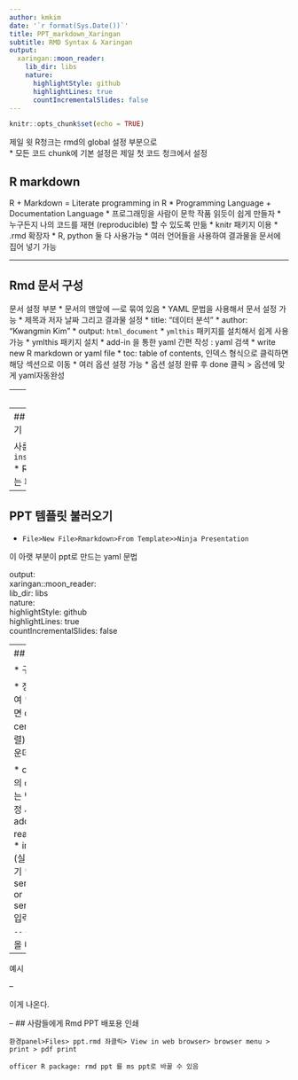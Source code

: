 ```yaml
---
author: kmkim
date: '`r format(Sys.Date())`'
title: PPT_markdown_Xaringan
subtitle: RMD Syntax & Xaringan
output:
  xaringan::moon_reader:
    lib_dir: libs
    nature:
      highlightStyle: github
      highlightLines: true
      countIncrementalSlides: false
---
```


```r
knitr::opts_chunk$set(echo = TRUE)
```

제일 윗 R청크는 rmd의 global 설정 부분으로  
* 모든 코드 chunk에 기본 설정은 제일 첫 코드 청크에서 설정


## R markdown

R + Markdown = Literate programming in R
* Programming Language + Documentation Language
* 프로그래밍을 사람이 문학 작품 읽듯이 쉽게 만들자
* 누구든지 나의 코드를 재현 (reproducible) 할 수 있도록 만듦
* knitr 패키지 이용
* .rmd 확장자
* R, python 둘 다 사용가능
* 여러 언어들을 사용하여 결과물을 문서에 집어 넣기 가능 

---

## Rmd 문서 구성

문서 설정 부분
* 문서의 맨앞에 ---로 묶여 있음 
* YAML 문법을 사용해서 문서 설정 가능
* 제목과 저자 날짜 그리고 결과물 설정
    * title: "데이터 분석"
    * author: "Kwangmin Kim"
    * output: `html_document`
* `ymlthis` 패키지를 설치해서 쉽게 사용 가능
    * ymlthis 패키지 설치
    * add-in 을 통한 yaml 간편 작성 : yaml 검색
    * write new R markdown or yaml file
        * toc: table of contents, 인덱스 형식으로 클릭하면 해당 섹션으로 이동
        * 여러 옵션 설정 가능
        * 옵션 설정 완류 후 done 클릭 > 옵션에 맞게 yaml자동완성

---
## R chunk 넣기

R programming 가능

```r
1+2 
```

* `option`들 의미
    * `echo` : 코드를 rmd에 삽입 여부
    * `eval` : 코드 실행 여부
    * `ctrl+alt+I` : R 청크 넣기
    * `ctrl+alt+R` : rmd 전체 코드 돌리기
    * `ctrl+alt+P` : 커서를 R 청크 안에 넣고 누르면 해당 R청크 윗 R청크 모두 돌리기
    * `ctrl+alt+F10` : R 재시작

---
## Xaringan 패키지 설치 및 맛보기  

사륜안 패키지  
`install.packages("xaringan")`  
* R을 사용한 웹 PPT를 제작해 주는 패키지

---
## PPT 템플릿 불러오기

* `File>New File>Rmarkdown>From Template>>Ninja Presentation`

이 아랫 부분이 ppt로 만드는 yaml 문법

 output:  
 xaringan::moon_reader:  
     lib_dir: libs  
     nature:  
       highlightStyle: github  
       highlightLines: true  
       countIncrementalSlides: false  

---
## 슬라이드 옵션 기능

* 구분자: `---`

* 정렬 : 페이지 Class 부여  
    * class:무언가를 적으면 class 기능이 적용됨
    * center(가로선 가운데 정렬)
    * middle (세로선 가운데 정렬) 

* class 적용 방식과 나만의 class 적용 방식 만드는 법 업데이트 될 것
* 수정 사항 실시간 출력 : add-in > infinite moon reader (실시간 knitting)
* infinite moon reader (실시간 knitting) 기능 끄기  
    * r console에 servr::daemon_stop(1) or servr::daemon_stop(2) 입력
* 애니매이션 기능 : `--` 두개를 넣어 다음에 나올 내용을 숨김

--

예시  

-- 

이게 나온다.

--
## 사람들에게 Rmd PPT 배포용 인쇄

`환경panel>Files> ppt.rmd 좌클릭> View in web browser> browser menu > print > pdf print`

`officer R package: rmd ppt 를 ms ppt로 바꿀 수 있음`
